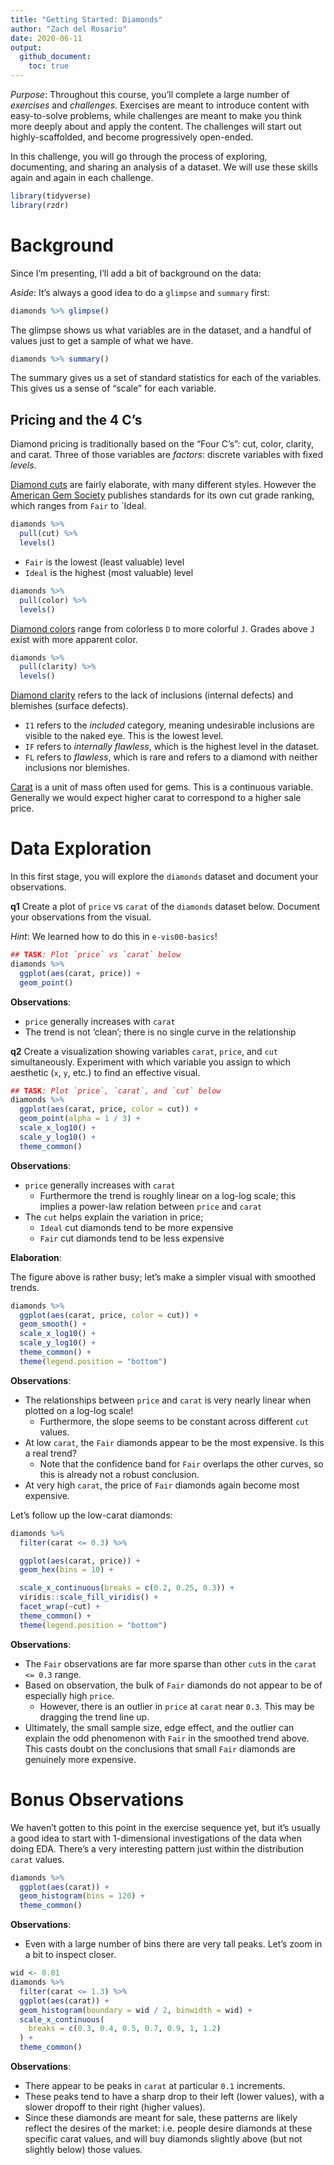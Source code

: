 ```yaml
---
title: "Getting Started: Diamonds"
author: "Zach del Rosario"
date: 2020-06-11
output:
  github_document:
    toc: true
---
```


*Purpose*: Throughout this course, you'll complete a large number of *exercises* and *challenges*. Exercises are meant to introduce content with easy-to-solve problems, while challenges are meant to make you think more deeply about and apply the content. The challenges will start out highly-scaffolded, and become progressively open-ended.

In this challenge, you will go through the process of exploring, documenting, and sharing an analysis of a dataset. We will use these skills again and again in each challenge.

<!-- include-rubric -->

```r
library(tidyverse)
library(rzdr)
```

# Background
<!-- -------------------------------------------------- -->

Since I'm presenting, I'll add a bit of background on the data:

*Aside*: It's always a good idea to do a `glimpse` and `summary` first:

```r
diamonds %>% glimpse()
```

The glimpse shows us what variables are in the dataset, and a handful of values
just to get a sample of what we have.

```r
diamonds %>% summary()
```

The summary gives us a set of standard statistics for each of the variables.
This gives us a sense of "scale" for each variable.

## Pricing and the 4 C's
<!-- ------------------------- -->

Diamond pricing is traditionally based on the "Four C's": cut, color, clarity, and carat.
Three of those variables are *factors*: discrete variables with fixed *levels*.

[Diamond cuts](https://en.wikipedia.org/wiki/Diamond_cut) are fairly elaborate,
with many different styles. However the [American Gem
Society](https://en.wikipedia.org/wiki/American_Gem_Society) publishes standards
for its own cut grade ranking, which ranges from `Fair` to `Ideal.

```r
diamonds %>%
  pull(cut) %>%
  levels()
```

- `Fair` is the lowest (least valuable) level
- `Ideal` is the highest (most valuable) level

```r
diamonds %>%
  pull(color) %>%
  levels()
```

[Diamond colors](https://en.wikipedia.org/wiki/Diamond_color) range from colorless `D` to more colorful `J`. Grades above `J`
exist with more apparent color.

```r
diamonds %>%
  pull(clarity) %>%
  levels()
```

[Diamond clarity](https://en.wikipedia.org/wiki/Diamond_clarity) refers to the lack of inclusions (internal defects) and blemishes (surface defects).

- `I1` refers to the *included* category, meaning undesirable inclusions are visible to the naked eye. This is the lowest level.
- `IF` refers to *internally flawless*, which is the highest level in the dataset.
- `FL` refers to *flawless*, which is rare and refers to a diamond with neither inclusions nor blemishes.

[Carat](https://en.wikipedia.org/wiki/Carat_(mass)) is a unit of mass often used
for gems. This is a continuous variable. Generally we would expect higher carat
to correspond to a higher sale price.

# Data Exploration
<!-- -------------------------------------------------- -->

In this first stage, you will explore the `diamonds` dataset and document your observations.

__q1__ Create a plot of `price` vs `carat` of the `diamonds` dataset below. Document your observations from the visual.

*Hint*: We learned how to do this in `e-vis00-basics`!

```r
## TASK: Plot `price` vs `carat` below
diamonds %>%
  ggplot(aes(carat, price)) +
  geom_point()
```

**Observations**:

- `price` generally increases with `carat`
- The trend is not 'clean'; there is no single curve in the relationship

__q2__ Create a visualization showing variables `carat`, `price`, and `cut` simultaneously. Experiment with which variable you assign to which aesthetic (`x`, `y`, etc.) to find an effective visual.

```r
## TASK: Plot `price`, `carat`, and `cut` below
diamonds %>%
  ggplot(aes(carat, price, color = cut)) +
  geom_point(alpha = 1 / 3) +
  scale_x_log10() +
  scale_y_log10() +
  theme_common()
```

**Observations**:

- `price` generally increases with `carat`
  - Furthermore the trend is roughly linear on a log-log scale; this implies a power-law relation between `price` and `carat`
- The `cut` helps explain the variation in price;
  - `Ideal` cut diamonds tend to be more expensive
  - `Fair` cut diamonds tend to be less expensive

**Elaboration**:

The figure above is rather busy; let's make a simpler visual with smoothed trends.

```r
diamonds %>%
  ggplot(aes(carat, price, color = cut)) +
  geom_smooth() +
  scale_x_log10() +
  scale_y_log10() +
  theme_common() +
  theme(legend.position = "bottom")
```

**Observations**:

- The relationships between `price` and `carat` is very nearly linear when plotted on a log-log scale!
  - Furthermore, the slope seems to be constant across different `cut` values.
- At low `carat`, the `Fair` diamonds appear to be the most expensive. Is this a real trend?
  - Note that the confidence band for `Fair` overlaps the other curves, so this is already not a robust conclusion.
- At very high `carat`, the price of `Fair` diamonds again become most expensive.

Let's follow up the low-carat diamonds:

```r
diamonds %>%
  filter(carat <= 0.3) %>%

  ggplot(aes(carat, price)) +
  geom_hex(bins = 10) +

  scale_x_continuous(breaks = c(0.2, 0.25, 0.3)) +
  viridis::scale_fill_viridis() +
  facet_wrap(~cut) +
  theme_common() +
  theme(legend.position = "bottom")
```

**Observations**:

- The `Fair` observations are far more sparse than other `cut`s in the `carat <= 0.3` range.
- Based on observation, the bulk of `Fair` diamonds do not appear to be of especially high `price`.
  - However, there is an outlier in `price` at `carat` near `0.3`. This may be dragging the trend line up.
- Ultimately, the small sample size, edge effect, and the outlier can explain the odd phenomenon with `Fair` in the smoothed trend above. This casts doubt on the conclusions that small `Fair` diamonds are genuinely more expensive.




# Bonus Observations

We haven't gotten to this point in the exercise sequence yet, but it's usually a good idea to start with 1-dimensional investigations of the data when doing EDA. There's a very interesting pattern just within the distribution `carat` values.

```r
diamonds %>%
  ggplot(aes(carat)) +
  geom_histogram(bins = 120) +
  theme_common()
```

**Observations**:

- Even with a large number of bins there are very tall peaks. Let's zoom in a bit to inspect closer.

```r
wid <- 0.01
diamonds %>%
  filter(carat <= 1.3) %>%
  ggplot(aes(carat)) +
  geom_histogram(boundary = wid / 2, binwidth = wid) +
  scale_x_continuous(
    breaks = c(0.3, 0.4, 0.5, 0.7, 0.9, 1, 1.2)
  ) +
  theme_common()
```

**Observations**:

- There appear to be peaks in `carat` at particular `0.1` increments.
- These peaks tend to have a sharp drop to their left (lower values), with a slower dropoff to their right (higher values).
- Since these diamonds are meant for sale, these patterns are likely reflect the desires of the market: i.e. people desire diamonds at these specific carat values, and will buy diamonds slightly above (but not slightly below) those values.
